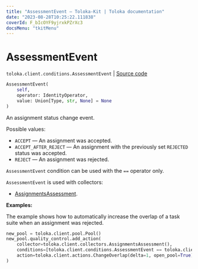```yaml
---
title: "AssessmentEvent — Toloka-Kit | Toloka documentation"
date: "2023-08-28T10:25:22.111838"
coverId: F_bIcOYF9yjrxkPZrXc3
docsMenu: "tkitMenu"
---
```


# AssessmentEvent

`toloka.client.conditions.AssessmentEvent` | [Source code](https://github.com/Toloka/toloka-kit/blob/v1.2.1/src/client/conditions.py#L126)

```python
AssessmentEvent(
    self,
    operator: IdentityOperator,
    value: Union[Type, str, None] = None
)
```

An assignment status change event.

Possible values:

* `ACCEPT` — An assignment was accepted.
* `ACCEPT_AFTER_REJECT` — An assignment with the previously set `REJECTED` status was accepted.
* `REJECT` — An assignment was rejected.

`AssessmentEvent` condition can be used with the `==` operator only.

`AssessmentEvent` is used with collectors:
- [AssignmentsAssessment](/docs/toloka-kit/reference/toloka.client.collectors.AssignmentsAssessment).

**Examples:**

The example shows how to automatically increase the overlap of a task suite when an assignment was rejected.

```python
new_pool = toloka.client.pool.Pool()
new_pool.quality_control.add_action(
    collector=toloka.client.collectors.AssignmentsAssessment(),
    conditions=[toloka.client.conditions.AssessmentEvent == toloka.client.conditions.AssessmentEvent.REJECT],
    action=toloka.client.actions.ChangeOverlap(delta=1, open_pool=True),
)
```